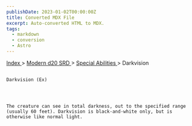 ```yaml
---
publishDate: 2023-01-02T00:00:00Z
title: Converted MDX File
excerpt: Auto-converted HTML to MDX.
tags:
  - markdown
  - conversion
  - Astro
---
```







[
      Index
     ](-index)
     >
     [
      Modern d20 SRD
     ](modern-d20-srd-index)
     >
     [
      Special Abilities
     ](modern-d20-srd-special-abilities-index)
     > Darkvision
    




## 
    Darkvision (Ex)
   



    The creature can see in total darkness, out to the specified range (usually 60 feet). Darkvision is black-and-white only, but is otherwise like normal light.
   





